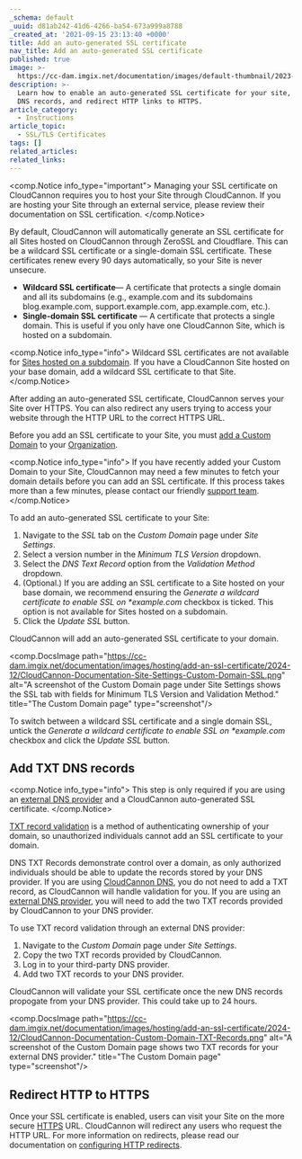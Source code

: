 ```yaml
---
_schema: default
_uuid: d81ab242-41d6-4266-ba54-673a999a8788
_created_at: '2021-09-15 23:13:40 +0000'
title: Add an auto-generated SSL certificate
nav_title: Add an auto-generated SSL certificate
published: true
image: >-
  https://cc-dam.imgix.net/documentation/images/default-thumbnail/2023-Q4/CloudCannon-Documentation-Thumbnail.png
description: >-
  Learn how to enable an auto-generated SSL certificate for your site, update
  DNS records, and redirect HTTP links to HTTPS.
article_category:
  - Instructions
article_topic:
  - SSL/TLS Certificates
tags: []
related_articles:
related_links:
---
```

<comp.Notice info_type="important">
  Managing your SSL certificate on CloudCannon requires you to host your Site through CloudCannon. If you are hosting your Site through an external service, please review their documentation on SSL certification.
</comp.Notice>

By default, CloudCannon will automatically generate an SSL certificate for all Sites hosted on CloudCannon through ZeroSSL and Cloudflare. This can be a wildcard SSL certificate or a single-domain SSL certificate. These certificates renew every 90 days automatically, so your Site is never unsecure.

* **Wildcard SSL certificate**— A certificate that protects a single domain and all its subdomains (e.g., example.com and its subdomains blog.example.com, support.example.com, app.example.com, etc.).
* **Single-domain SSL certificate** — A certificate that protects a single domain. This is useful if you only have one CloudCannon Site, which is hosted on a subdomain.

<comp.Notice info_type="info">
  Wildcard SSL certificates are not available for [Sites hosted on a subdomain](/documentation/articles/add-a-custom-domain-to-your-site/#host-on-a-subdomain). If you have a CloudCannon Site hosted on your base domain, add a wildcard SSL certificate to that Site.
</comp.Notice>

After adding an auto-generated SSL certificate, CloudCannon serves your Site over HTTPS. You can also redirect any users trying to access your website through the HTTP URL to the correct HTTPS URL.

Before you add an SSL certificate to your Site, you must [add a Custom Domain](/documentation/articles/add-a-custom-domain-to-your-site/) to your [Organization](/documentation/articles/what-is-an-organization/).

<comp.Notice info_type="info">
  If you have recently added your Custom Domain to your Site, CloudCannon may need a few minutes to fetch your domain details before you can add an SSL certificate. If this process takes more than a few minutes, please contact our friendly [support team](/support/).
</comp.Notice>

To add an auto-generated SSL certificate to your Site:

1. Navigate to the *SSL* tab on the *Custom Domain* page under *Site Settings*.
2. Select a version number in the *Minimum TLS Version* dropdown.
3. Select the *DNS Text Record* option from the *Validation Method* dropdown.
4. (Optional.) If you are adding an SSL certificate to a Site hosted on your base domain, we recommend ensuring the *Generate a wildcard certificate to enable SSL on \*example.com* checkbox is ticked. This option is not available for Sites hosted on a subdomain.
5. Click the *Update SSL* button.

CloudCannon will add an auto-generated SSL certificate to your domain.

<comp.DocsImage path="https://cc-dam.imgix.net/documentation/images/hosting/add-an-ssl-certificate/2024-12/CloudCannon-Documentation-Site-Settings-Custom-Domain-SSL.png" alt="A screenshot of the Custom Domain page under Site Settings shows the SSL tab with fields for Minimum TLS Version and Validation Method." title="The Custom Domain page" type="screenshot"/>

To switch between a wildcard SSL certificate and a single domain SSL, untick the *Generate a wildcard certificate to enable SSL on \*example.com* checkbox and click the *Update SSL* button.

## Add TXT DNS records

<comp.Notice info_type="info">
  This step is only required if you are using an [external DNS provider](/documentation/articles/configure-external-dns/) and a CloudCannon auto-generated SSL certificate.
</comp.Notice>

[TXT record validation](/documentation/articles/what-is-an-ssl-certificate/#validation-method) is a method of authenticating ownership of your domain, so unauthorized individuals cannot add an SSL certificate to your domain.

DNS TXT Records demonstrate control over a domain, as only authorized individuals should be able to update the records stored by your DNS provider. If you are using [CloudCannon DNS](/documentation/articles/configure-cloudcannon-dns/), you do not need to add a TXT record, as CloudCannon will handle validation for you. If you are using an [external DNS provider](/documentation/articles/configure-external-dns/), you will need to add the two TXT records provided by CloudCannon to your DNS provider.

To use TXT record validation through an external DNS provider:

1. Navigate to the *Custom Domain* page under *Site Settings*.
2. Copy the two TXT records&nbsp;provided by CloudCannon.
3. Log in to your third-party DNS provider.
4. Add two TXT records to your DNS provider.

CloudCannon will validate your SSL certificate once the new DNS records propogate from your DNS provider. This could take up to 24 hours.

<comp.DocsImage path="https://cc-dam.imgix.net/documentation/images/hosting/add-an-ssl-certificate/2024-12/CloudCannon-Documentation-Custom-Domain-TXT-Records.png" alt="A screenshot of the Custom Domain page shows two TXT records for your external DNS provider." title="The Custom Domain page" type="screenshot"/>

## Redirect HTTP to HTTPS

Once your SSL certificate is enabled, users can visit your Site on the more secure [HTTPS](/documentation/articles/what-is-an-ssl-certificate/#http-vs-https) URL. CloudCannon will redirect any users who request the HTTP URL. For more information on redirects, please read our documentation on [configuring HTTP redirects](/documentation/articles/configure-http-redirects/).